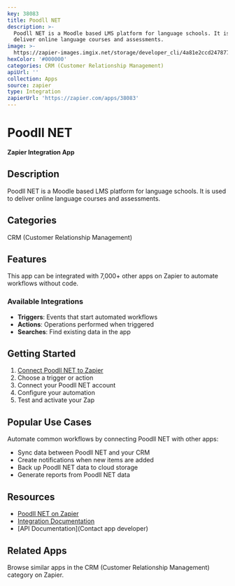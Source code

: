 ```yaml
---
key: 38083
title: Poodll NET
description: >-
  Poodll NET is a Moodle based LMS platform for language schools. It is used to
  deliver online language courses and assessments.
image: >-
  https://zapier-images.imgix.net/storage/developer_cli/4a81e2ccd247877a69a12153fa6e05b9.png?auto=format%2Ccompress&ixlib=python-3.0.0&q=50
hexColor: '#000000'
categories: CRM (Customer Relationship Management)
apiUrl: ''
collection: Apps
source: zapier
type: Integration
zapierUrl: 'https://zapier.com/apps/38083'
---
```

# Poodll NET

**Zapier Integration App**

## Description

Poodll NET is a Moodle based LMS platform for language schools. It is used to deliver online language courses and assessments.

## Categories

CRM (Customer Relationship Management)

## Features

This app can be integrated with 7,000+ other apps on Zapier to automate workflows without code.

### Available Integrations

- **Triggers**: Events that start automated workflows
- **Actions**: Operations performed when triggered
- **Searches**: Find existing data in the app

## Getting Started

1. [Connect Poodll NET to Zapier](https://zapier.com/apps/38083)
2. Choose a trigger or action
3. Connect your Poodll NET account
4. Configure your automation
5. Test and activate your Zap

## Popular Use Cases

Automate common workflows by connecting Poodll NET with other apps:

- Sync data between Poodll NET and your CRM
- Create notifications when new items are added
- Back up Poodll NET data to cloud storage
- Generate reports from Poodll NET data

## Resources

- [Poodll NET on Zapier](https://zapier.com/apps/38083)
- [Integration Documentation](https://zapier.com/apps/38083/integrations)
- [API Documentation](Contact app developer)

## Related Apps

Browse similar apps in the CRM (Customer Relationship Management) category on Zapier.
